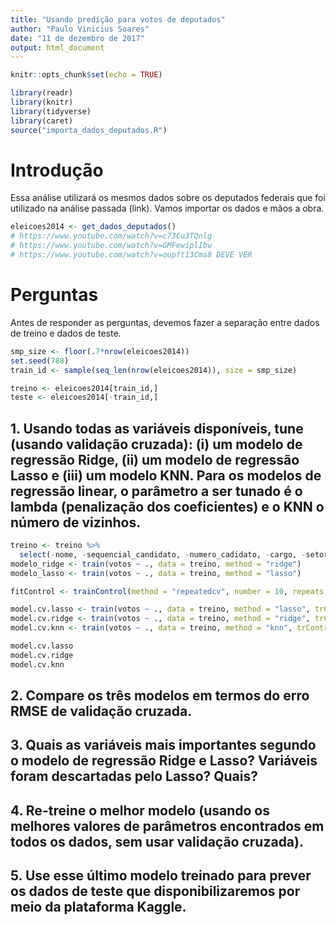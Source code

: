```yaml
---
title: "Usando predição para votos de deputados"
author: "Paulo Vinicius Soares"
date: "11 de dezembro de 2017"
output: html_document
---
```


```r
knitr::opts_chunk$set(echo = TRUE)
```

```r
library(readr)
library(knitr)
library(tidyverse)
library(caret)
source("importa_dados_deputados.R")
```

# Introdução

Essa análise utilizará os mesmos dados sobre os deputados federais que foi utilizado na análise passada (link). Vamos importar os dados e mãos a obra.

```r
eleicoes2014 <- get_dados_deputados()
# https://www.youtube.com/watch?v=c73Cu3TQnlg
# https://www.youtube.com/watch?v=GMFewiplIbw
# https://www.youtube.com/watch?v=oupft13Cms8 DEVE VER
```

# Perguntas

Antes de responder as perguntas, devemos fazer a separação entre dados de treino e dados de teste.
```r
smp_size <- floor(.7*nrow(eleicoes2014))
set.seed(788)
train_id <- sample(seq_len(nrow(eleicoes2014)), size = smp_size)

treino <- eleicoes2014[train_id,]
teste <- eleicoes2014[-train_id,]
```

## 1. Usando todas as variáveis disponíveis, tune (usando validação cruzada): (i) um modelo de regressão Ridge, (ii) um modelo de regressão Lasso e (iii) um modelo KNN. Para os modelos de regressão linear, o parâmetro a ser tunado é o lambda (penalização dos coeficientes) e o KNN o número de vizinhos.


```r
treino <- treino %>% 
  select(-nome, -sequencial_candidato, -numero_cadidato, -cargo, -setor_economico_despesa, -setor_economico_receita, -partido)
modelo_ridge <- train(votos ~ ., data = treino, method = "ridge")
modelo_lasso <- train(votos ~ ., data = treino, method = "lasso")

fitControl <- trainControl(method = "repeatedcv", number = 10, repeats = 10)

model.cv.lasso <- train(votos ~ ., data = treino, method = "lasso", trControl = fitControl)
model.cv.ridge <- train(votos ~ ., data = treino, method = "ridge", trControl = fitControl)
model.cv.knn <- train(votos ~ ., data = treino, method = "knn", trControl = fitControl)

model.cv.lasso
model.cv.ridge
model.cv.knn
```


## 2. Compare os três modelos em termos do erro RMSE de validação cruzada.

## 3. Quais as variáveis mais importantes segundo o modelo de regressão Ridge e Lasso?  Variáveis foram descartadas pelo Lasso? Quais?

## 4. Re-treine o melhor modelo (usando os melhores valores de parâmetros encontrados em todos os dados, sem usar validação cruzada).

## 5. Use esse último modelo treinado para prever os dados de teste que disponibilizaremos por meio da plataforma Kaggle.
